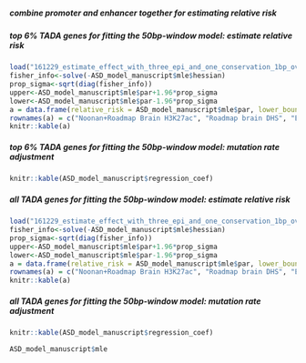 
##### combine promoter and enhancer together for estimating relative risk


##### top 6% TADA genes for fitting the 50bp-window model: estimate relative risk

```r
load("161229_estimate_effect_with_three_epi_and_one_conservation_1bp_overlap_top_6_pct_tada_using_synony_only_for_ASD_coding.Rdata")
fisher_info<-solve(-ASD_model_manuscript$mle$hessian)
prop_sigma<-sqrt(diag(fisher_info))
upper<-ASD_model_manuscript$mle$par+1.96*prop_sigma
lower<-ASD_model_manuscript$mle$par-1.96*prop_sigma
a = data.frame(relative_risk = ASD_model_manuscript$mle$par, lower_bound = lower, upper_bournd = upper)
rownames(a) = c("Noonan+Roadmap Brain H3K27ac", "Roadmap brain DHS", "ENCODE brain DHS","Phastcons100way")
knitr::kable(a)
```

##### top 6% TADA genes for fitting the 50bp-window model: mutation rate adjustment
```r
knitr::kable(ASD_model_manuscript$regression_coef)
```

##### all TADA genes for fitting the 50bp-window model: estimate relative risk

```r
load("161229_estimate_effect_with_three_epi_and_one_conservation_1bp_overlap_all_tada_using_synony_only_for_ASD_coding.Rdata")
fisher_info<-solve(-ASD_model_manuscript$mle$hessian)
prop_sigma<-sqrt(diag(fisher_info))
upper<-ASD_model_manuscript$mle$par+1.96*prop_sigma
lower<-ASD_model_manuscript$mle$par-1.96*prop_sigma
a = data.frame(relative_risk = ASD_model_manuscript$mle$par, lower_bound = lower, upper_bournd = upper)
rownames(a) = c("Noonan+Roadmap Brain H3K27ac", "Roadmap brain DHS", "ENCODE brain DHS","Phastcons100way")
knitr::kable(a)
```

##### all TADA genes for fitting the 50bp-window model: mutation rate adjustment
```r
knitr::kable(ASD_model_manuscript$regression_coef)
```

```r
ASD_model_manuscript$mle
```